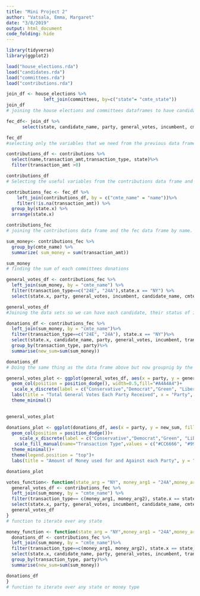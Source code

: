 ```yaml
---
title: "Mini Project 2"
author: "Vatsala, Emma, Margaret"
date: "3/8/2019"
output: html_document
code_folding: hide
---
```


```r
library(tidyverse)
library(ggplot2)
```

```r
load("house_elections.rda")
load("candidates.rda")
load("committees.rda")
load("contributions.rda")
```


```r
join_df <- house_elections %>%
              left_join(committees, by=c("state"= "cmte_state"))
join_df
# joining the house elections and committees dataframes to have candidates and the comittees who gave them money. We are joining by their common variable, state.
```


```r
fec_df<- join_df %>%
      select(state, candidate_name, party, general_votes, incumbent, cmte_name)

fec_df
#selecting only the variables that we need from the previous data frame
```


```r
contributions_df <- contributions %>%
  select(name,transaction_amt,transaction_type, state)%>%
  filter(transaction_amt >0)

contributions_df
# Selecting the useful variables from the contributions data frame and then filtering to only get contributions that werent returned. 
```


```r
contributions_fec <- fec_df %>%
    left_join(contributions_df, by = c("cmte_name" = "name"))%>%
    filter(!is.na(transaction_amt)) %>%
  group_by(state.x) %>%
  arrange(state.x)

contributions_fec
# joining the contributions data frame and the fec data frame by name. We are filtering to remove the NA values and grouping by and arranging by state.
```



```r
sum_money<- contributions_fec %>%
  group_by(cmte_name) %>%
  summarize( sum_money = sum(transaction_amt))

sum_money
# finding the sum of each committees donations
```



```r
general_votes_df <- contributions_fec %>%
  left_join(sum_money, by = "cmte_name") %>%
  filter(transaction_type==c("24E", "24A"),state.x == "NY") %>%
  select(state.x, party, general_votes, incumbent, candidate_name, cmte_name, transaction_amt, transaction_type, sum_money)

general_votes_df
#Joining the data sets so we can have each candidate, their status of imcumbancy, the total amount of money they received from each committee, and the total amount of general votes they received. We are filtering so we have both how much money was used against the candidate and how much mone was used in their favor. We can use this to see each party and how many votes they received. 
```


```r
donations_df <- contributions_fec %>%
  left_join(sum_money, by = "cmte_name")%>%
  filter(transaction_type==c("24E", "24A"), state.x == "NY")%>%
  select(state.x, candidate_name, party, general_votes, incumbent, transaction_type, sum_money)%>%
  group_by(transaction_type, party)%>%
  summarise(new_sum=sum(sum_money))

donations_df
# Doing the same thing as the data frame above but now groupnig by the transaction type. We want to see how much money was used both in favor of a party and against a party. 
```

```r
general_votes_plot <- ggplot(general_votes_df, aes(x = party, y = general_votes)) + 
  geom_col(position = position_dodge(), width=0.5,fill="#A4A4A4")+
   scale_x_discrete(label = c("Conservative","Democrat","Green", "Libertarian","Republican","Socialist", "Write In"))+
  labs(title = "Total General Votes Each Party Received", x = "Party", y = "General Votes")+
  theme_minimal()
  

general_votes_plot
```

```r
donations_plot <- ggplot(donations_df, aes(x = party, y = new_sum, fill = transaction_type))+
  geom_col(position = position_dodge())+
     scale_x_discrete(label = c("Conservative","Democrat","Green", "Libertarian","Republican","Socialist", "Write In"))+
   scale_fill_manual(name="Transaction Type",values = c("#CC6666", "#9999CC"),labels=c("Donations made AGAINST a candidate", "Donations made FOR a candidate"))+
  theme_minimal()+
  theme(legend.position = "top")+
  labs(title = "Amount of Money used for and Against each Party", y = "Amount of Money", x = "Party")

donations_plot
```

```r
votes_function<- function(state_arg = "NY", money_arg1 = "24A",money_arg2 = "24E"){
  general_votes_df <- contributions_fec %>%
  left_join(sum_money, by = "cmte_name") %>%
  filter(transaction_type== c(money_arg1, money_arg2), state.x == state_arg) %>%
  select(state.x, party, general_votes, incumbent, candidate_name, cmte_name, transaction_amt, transaction_type, sum_money)
  general_votes_df
}
# function to iterate over any state
```

```r
money_function <- function(state_arg = "NY",money_arg1 = "24A",money_arg2 = "24E"){
  donations_df <- contributions_fec %>%
  left_join(sum_money, by = "cmte_name")%>%
  filter(transaction_type==c(money_arg1, money_arg2), state.x == state_arg)%>%
  select(state.x, candidate_name, party, general_votes, incumbent, transaction_type, sum_money)%>%
  group_by(transaction_type, party)%>%
  summarise(new_sum=sum(sum_money))

donations_df
}
# function to iterate over any state or money type
```


